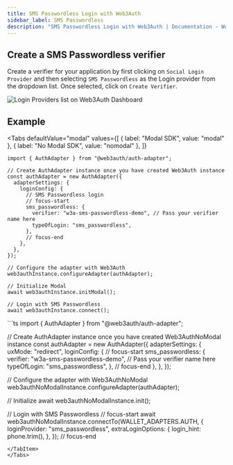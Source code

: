 ```yaml
---
title: SMS Passwordless Login with Web3Auth
sidebar_label: SMS Passwordless
description: "SMS Passwordless Login with Web3Auth | Documentation - Web3Auth"
---
```



## Create a SMS Passwordless verifier

Create a verifier for your application by first clicking on `Social Login Provider` and then
selecting `SMS Passwordless` as the Login provider from the dropdown list. Once selected, click on
`Create Verifier`.

![Login Providers list on Web3Auth Dashboard](/images/dashboard/create-verifier-sms-passwordless.png)

## Example

<Tabs
defaultValue="modal"
values={[
  { label: "Modal SDK", value: "modal" },
  { label: "No Modal SDK", value: "nomodal" },
]}
>
<TabItem value="modal">

```tsx
import { AuthAdapter } from "@web3auth/auth-adapter";

// Create AuthAdapter instance once you have created Web3Auth instance
const authAdapter = new AuthAdapter({
  adapterSettings: {
    loginConfig: {
      // SMS Passwordless login
      // focus-start
      sms_passwordless: {
        verifier: "w3a-sms-passwordless-demo", // Pass your verifier name here
        typeOfLogin: "sms_passwordless",
      },
      // focus-end
    },
  },
});

// Configure the adapter with Web3Auth
web3authInstance.configureAdapter(authAdapter);

// Initialize Modal
await web3authInstance.initModal();

// Login with SMS Passwordless
await web3authInstance.connect();
```

</TabItem>

<TabItem value="nomodal">
```ts
import { AuthAdapter } from "@web3auth/auth-adapter";

// Create AuthAdapter instance once you have created Web3AuthNoModal instance const authAdapter =
new AuthAdapter({ adapterSettings: { uxMode: "redirect", loginConfig: { // focus-start
sms_passwordless: { verifier: "w3a-sms-passwordless-demo", // Pass your verifier name here
typeOfLogin: "sms_passwordless", }, // focus-end }, }, });

// Configure the adapter with Web3AuthNoModal web3authNoModalInstance.configureAdapter(authAdapter);

// Initialize await web3authNoModalInstance.init();

// Login with SMS Passwordless // focus-start await
web3authNoModalInstance.connectTo(WALLET_ADAPTERS.AUTH, { loginProvider: "sms_passwordless",
extraLoginOptions: { login_hint: phone.trim(), }, }); // focus-end

```
</TabItem>
</Tabs>
```
